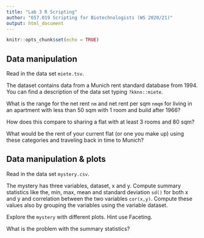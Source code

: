 ```yaml
---
title: "Lab 3 R Scripting"
author: "657.019 Scripting for Biotechnologists (WS 2020/21)"
output: html_document
---
```


```r
knitr::opts_chunk$set(echo = TRUE)
```

## Data manipulation

Read in the data set `miete.tsv`. 

The dataset contains data from a Munich rent standard database from 1994. You can find a description of the data set typing `?kknn::miete`. 

What is the range for the net rent `nm`  and net rent per sqm `nmqm` for living in an apartment with less than 50 sqm with 1 room and build after 1966?

How does this compare to sharing a flat with at least 3 rooms and 80 sqm? 

What would be the rent of your current flat (or one you make up) using these categories and traveling back in time to Munich?


## Data manipulation & plots

Read in the data set `mystery.csv`. 

The mystery has three variables, dataset, x and y. 
Compute summary statistics like the, min, max, mean and standard deviation `sd()` for both x and y and correlation between the two variables `cor(x,y)`. Compute these values also by grouping the variables using the variable dataset.  

Explore the `mystery` with different plots. Hint use Faceting. 

What is the problem with the summary statistics?
